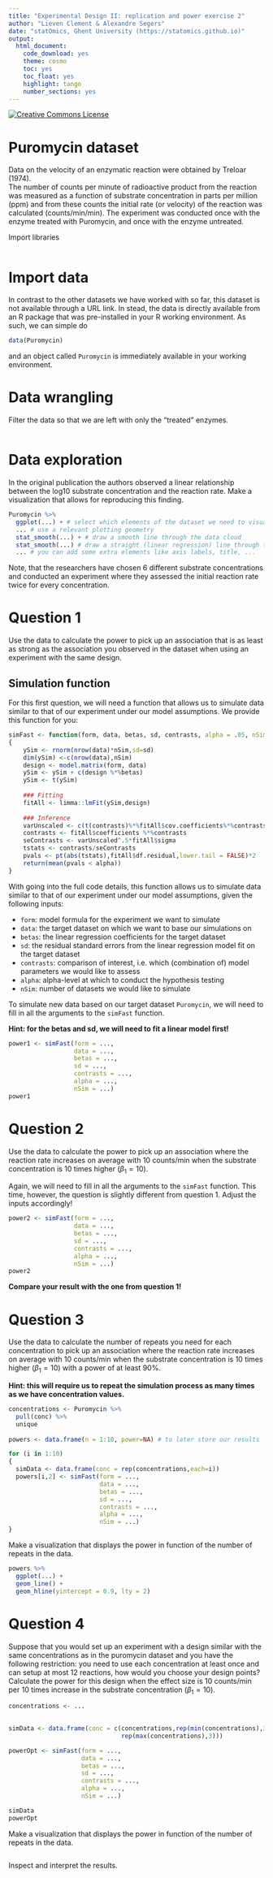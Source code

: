 ```yaml
---
title: "Experimental Design II: replication and power exercise 2"
author: "Lieven Clement & Alexandre Segers"
date: "statOmics, Ghent University (https://statomics.github.io)"
output:
  html_document:
    code_download: yes
    theme: cosmo
    toc: yes
    toc_float: yes
    highlight: tango
    number_sections: yes
---
```


<a rel="license" href="https://creativecommons.org/licenses/by-nc-sa/4.0"><img alt="Creative Commons License" style="border-width:0" src="https://i.creativecommons.org/l/by-nc-sa/4.0/88x31.png" /></a>

# Puromycin dataset

Data on the velocity of an enzymatic reaction were obtained by Treloar (1974).  
The number of counts per minute of radioactive product from the reaction was 
measured as a function of substrate concentration in parts per million (ppm) and
from these counts the initial rate (or velocity) of the reaction was calculated (counts/min/min). The experiment was conducted once with the enzyme treated 
with Puromycin, and once with the enzyme untreated.

Import libraries

```r

```

# Import data

In contrast to the other datasets we have worked with so far, this dataset is
not available through a URL link. In stead, the data is directly available from
an R package that was pre-installed in your R working environment. As such, we
can simple do

```r
data(Puromycin)
```

and an object called `Puromycin` is immediately available in your working 
environment.

# Data wrangling

Filter the data so that we are left with only the "treated" enzymes.

```r

```

# Data exploration

In the original publication the authors observed a linear relationship between
the log10 substrate concentration and the reaction rate. Make a visualization
that allows for reproducing this finding.

```r
Puromycin %>%
  ggplot(...) + # select which elements of the dataset we need to visualize
  ... # use a relevant plotting geometry
  stat_smooth(...) + # draw a smooth line through the data cloud
  stat_smooth(...) # draw a straight (linear regression) line through the data cloud
  ... # you can add some extra elements like axis labels, title, ...
```

Note, that the researchers have chosen 6 different substrate concentrations and 
conducted an experiment where they assessed the initial reaction rate twice for 
every concentration. 

# Question 1

Use the data to calculate the power to pick up an association that is as 
least as strong as the association you observed in the dataset when using an 
experiment with the same design. 

## Simulation function

For this first question, we will need a function that allows us to simulate data 
similar to that of our experiment under our model assumptions. We provide this 
function for you:

```r
simFast <- function(form, data, betas, sd, contrasts, alpha = .05, nSim = 10000)
{
    ySim <- rnorm(nrow(data)*nSim,sd=sd)
    dim(ySim) <-c(nrow(data),nSim)
    design <- model.matrix(form, data)
    ySim <- ySim + c(design %*%betas)
    ySim <- t(ySim)
  
    ### Fitting
    fitAll <- limma::lmFit(ySim,design)
  
    ### Inference
    varUnscaled <- c(t(contrasts)%*%fitAll$cov.coefficients%*%contrasts)
    contrasts <- fitAll$coefficients %*%contrasts
    seContrasts <- varUnscaled^.5*fitAll$sigma
    tstats <- contrasts/seContrasts
    pvals <- pt(abs(tstats),fitAll$df.residual,lower.tail = FALSE)*2
    return(mean(pvals < alpha))
}
```

With going into the full code details, this function allows us to simulate data 
similar to that of our experiment under our model assumptions, given the 
following inputs:

- `form`: model formula for the experiment we want to simulate
- `data`: the target dataset on which we want to base our simulations on
- `betas`: the linear regression coefficients for the target dataset
- `sd`: the residual standard errors from the linear regression model fit on 
the target dataset
- `contrasts`: comparison of interest, i.e. which (combination of) model 
parameters we would like to assess
- `alpha`: alpha-level at which to conduct the hypothesis testing
- `nSim`: number of datasets we would like to simulate

To simulate new data based on our target dataset `Puromycin`, we will need to 
fill in all the arguments to the `simFast` function.

**Hint: for the betas and sd, we will need to fit a linear model first!**

```r
power1 <- simFast(form = ..., 
                  data = ..., 
                  betas = ..., 
                  sd = ..., 
                  contrasts = ..., 
                  alpha = ..., 
                  nSim = ...)
power1
```

# Question 2

Use the data to calculate the power to pick up an association where the 
reaction rate increases on average with 10 counts/min when the substrate 
concentration is 10 times higher ($\beta_1=10$).

Again, we will need to fill in all the arguments to the `simFast` function. 
This time, however, the question is slightly different from question 1.
Adjust the inputs accordingly!

```r
power2 <- simFast(form = ..., 
                  data = ..., 
                  betas = ..., 
                  sd = ..., 
                  contrasts = ..., 
                  alpha = ..., 
                  nSim = ...)
power2
```

**Compare your result with the one from question 1!**

# Question 3

Use the data to calculate the number of repeats you need for each 
concentration to pick up an association where the reaction rate increases on 
average with 10 counts/min when the substrate concentration is 10 times higher
($\beta_1=10$) with a power of at least 90%. 

**Hint: this will require us to repeat the simulation process as many times**
**as we have concentration values.**

```r
concentrations <- Puromycin %>% 
  pull(conc) %>% 
  unique
  
powers <- data.frame(n = 1:10, power=NA) # to later store our results

for (i in 1:10)
{
  simData <- data.frame(conc = rep(concentrations,each=i))
  powers[i,2] <- simFast(form = ..., 
                         data = ..., 
                         betas = ..., 
                         sd = ..., 
                         contrasts = ..., 
                         alpha = ..., 
                         nSim = ...)
}
```

Make a visualization that displays the power in function of the number of
repeats in the data.

```r
powers %>% 
  ggplot(...) +
  geom_line() +
  geom_hline(yintercept = 0.9, lty = 2)
```

# Question 4 

Suppose that you would set up an experiment with a design similar with the 
same concentrations as in the puromycin dataset and you have the following 
restriction: you need to use each concentration at least once and can setup at 
most 12 reactions, how would you choose your design points? Calculate the power 
for this design when the effect size is 10 counts/min per 10 times increase in 
the substrate concentration ($\beta_1=10$).

```r
concentrations <- ...
  

simData <- data.frame(conc = c(concentrations,rep(min(concentrations),3),
                               rep(max(concentrations),3)))

powerOpt <- simFast(form = ..., 
                    data = ..., 
                    betas = ..., 
                    sd = ..., 
                    contrasts = ..., 
                    alpha = ..., 
                    nSim = ...)

simData
powerOpt
```

Make a visualization that displays the power in function of the number of
repeats in the data.

```r

```

Inspect and interpret the results.




